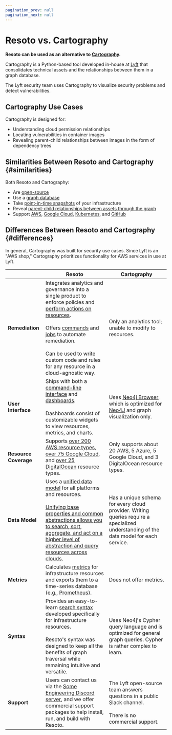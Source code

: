 ```yaml
---
pagination_prev: null
pagination_next: null
---
```


# Resoto vs. Cartography

**Resoto can be used as an alternative to [Cartography](https://lyft.github.io/cartography).**

Cartography is a Python-based tool developed in-house at [Lyft](https://lyft.com) that consolidates technical assets and the relationships between them in a graph database.

The Lyft security team uses Cartography to visualize security problems and detect vulnerabilities.

## Cartography Use Cases

Cartography is designed for:

- Understanding cloud permission relationships
- Locating vulnerabilities in container images
- Revealing parent-child relationships between images in the form of dependency trees

## Similarities Between Resoto and Cartography {#similarities}

Both Resoto and Cartography:

- Are [open-source](https://github.com/someengineering/resoto/blob/main/LICENSE)
- Use a [graph database](/docs/concepts/asset-inventory-graph)
- Take [point-in-time snapshots](/docs/concepts/cloud-data-sync) of your infrastructure
- Reveal [parent-child relationships between assets through the graph](/docs/concepts/asset-inventory-graph#edges)
- Support [AWS](/docs/reference/unified-data-model/aws), [Google Cloud](/docs/reference/unified-data-model/google-cloud), [Kubernetes](/docs/reference/unified-data-model/kubernetes), and [GitHub](/docs/reference/unified-data-model/github)

## Differences Between Resoto and Cartography {#differences}

In general, Cartography was built for security use cases. Since Lyft is an "AWS shop," Cartography prioritizes functionality for AWS services in use at Lyft.

|  | Resoto | Cartography |
| --- | --- | --- |
| **Remediation** | Integrates analytics and governance into a single product to enforce policies and [perform actions on resources](/docs/concepts/resource-management).<br /><br /> Offers [commands](/docs/reference/cli) and [jobs](/docs/concepts/automation#jobs) to automate remediation.<br /><br />Can be used to write custom code and rules for any resource in a cloud-agnostic way. | Only an analytics tool; unable to modify to resources. |
| **User Interface** | Ships with both a [command-line interface](/docs/reference/cli) and [dashboards](/docs/reference/user-interface/dashboards).<br /><br />Dashboards consist of customizable widgets to view resources, metrics, and charts. | Uses [Neo4j Browser](https://neo4j.com/developer/neo4j-browser), which is optimized for [Neo4J](https://neo4j.com) and graph visualization only. |
| **Resource Coverage** | Supports [over 200 AWS resource types](/docs/reference/unified-data-model/aws), [over 75 Google Cloud](/docs/reference/unified-data-model/google-cloud), and [over 25 DigitalOcean](/docs/reference/unified-data-model/digitalocean) resource types. | Only supports about 20 AWS, 5 Azure, 5 Google Cloud, and 3 DigitalOcean resource types. |
| **Data Model** | Uses a [unified data model](/docs/reference/unified-data-model) for all platforms and resources.<br /><br />[Unifying base properties and common abstractions allows you to search, sort, aggregate, and act on a higher level of abstraction and query resources across clouds.](/blog/multi-cloud-resource-management) | Has a unique schema for every cloud provider. Writing queries require a specialized understanding of the data model for each service. |
| **Metrics** | Calculates [metrics](/docs/reference/components/metrics) for infrastructure resources and exports them to a time-series database (e.g., [Prometheus](https://prometheus.io)). | Does not offer metrics. |
| **Syntax** | Provides an easy-to-learn [search syntax](/docs/reference/search) developed specifically for infrastructure resources.<br /><br />Resoto's syntax was designed to keep all the benefits of graph traversal while remaining intuitive and versatile. | Uses Neo4j's Cypher query language and is optimized for general graph queries. Cypher is rather complex to learn. |
| **Support** | Users can contact us via the [Some Engineering Discord server](https://discord.gg/someengineering), and we offer commercial support packages to help install, run, and build with Resoto. | The Lyft open-source team answers questions in a public Slack channel.<br /><br />There is no commercial support. |
